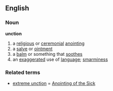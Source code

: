 ==English==
===Noun===
'''unction'''
#a [[religious]] or [[ceremonial]] [[anointing]]
#a [[salve]] or [[ointment]]
#a [[balm]] or something that [[soothe]]s
#an [[exaggerated]] use of [[language]]; [[smarminess]]
===Related terms===
*[[extreme unction]] = [[Anointing of the Sick]]